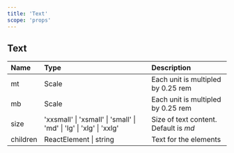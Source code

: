 ```yaml
---
title: 'Text'
scope: 'props'
---
```


## Text

| Name     | Type                                                                | Description                           |
| :------- | :------------------------------------------------------------------ | :------------------------------------ |
| mt       | Scale                                                               | Each unit is multipled by 0.25 rem    |
| mb       | Scale                                                               | Each unit is multipled by 0.25 rem    |
| size     | 'xxsmall' \| 'xsmall' \| 'small' \| 'md' \| 'lg' \| 'xlg' \| 'xxlg' | Size of text content. Default is _md_ |
| children | ReactElement \| string                                              | Text for the elements                 |
